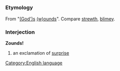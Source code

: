 =={{en}}==
[[Category:English language]]
===Etymology===
From "[[God|(God')s]] [[(w)ounds]]". Compare [[strewth]], [[blimey]].
===Interjection===
'''Zounds!'''

#an exclamation of [[surprise]]
